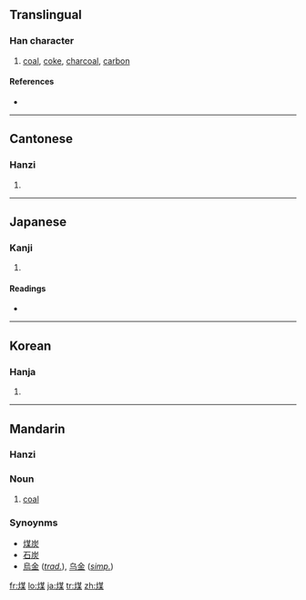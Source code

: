 ==Translingual==

===Han character===
{{Han char|rn=86|rad=火|as=09|sn=13|four=9489<sub>4</sub>|canj=火廿一木 (FTMD)}}

# [[coal]], [[coke]], [[charcoal]], [[carbon]]

====References====
* {{Han ref|kx=0677.290|dkj=19220|dj=1088.130|hdz=32214.020|uh=7164|ud=29028|bh=B7D1|bd=47057}}

----

==Cantonese==

===Hanzi===
{{yue-hanzi|jyut=|y=mui4}}

# {{defn|Cantonese}}

----

==Japanese==

===Kanji===
{{ja-kanji|grade=|rs=火09}}

# {{defn|Japanese}}

====Readings====
* {{ja-readings|on=[[ばい]] (bai), [[まい]] (mai)|kun=[[すす]] (susu)}}

----

==Korean==

===Hanja===
{{ko-hanja|hangeul=매|eumhun=|rv=mae|mr=mae|y=may}}

# {{defn|Korean}}

----

==Mandarin==
{{zh-hanzi|[[煤]]}}

===Hanzi===
{{cmn-hanzi|pin=[[méi]] ([[mei2]])|wg=mei<sup>2</sup>}}

===Noun===
{{cmn-noun|ts|pin=méi|pint=mei2|rs=火09}}

# [[coal]]

===Synoynms===
* [[煤炭]] 
* [[石炭]]
* [[烏金]] (''[[Traditional Chinese|trad.]]''), [[乌金]] (''[[Simplified Chinese|simp.]]'')

[[fr:煤]]
[[lo:煤]]
[[ja:煤]]
[[tr:煤]]
[[zh:煤]]